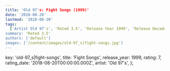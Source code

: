 ```yaml
---
title: 'Old 97's: Fight Songs (1999)'
date: '2018-08-20'
lastmod: '2018-08-20'
tags:
  ['Artist Old 97's', 'Rated 3.5', 'Release Year 1999', 'Release Decade 1990']
summary: 'Rated 3.5'
authors: ['default']
images: ['/content/images/old-97_s|fight-songs.jpg']
---
```


  key: 'old-97_s|fight-songs',
  title: 'Fight Songs',
  release_year: 1999,
  rating: 7,
  rating_date: '2018-08-20T00:00:00.000Z',
  artist: 'Old 97's',
};

<MusicRating data={data} />
